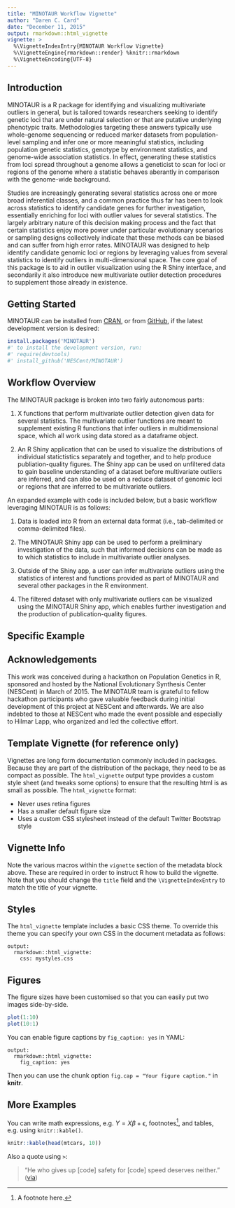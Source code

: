 ```yaml
---
title: "MINOTAUR Workflow Vignette"
author: "Daren C. Card"
date: "December 11, 2015"
output: rmarkdown::html_vignette
vignette: >
  %\VignetteIndexEntry{MINOTAUR Workflow Vignette}
  %\VignetteEngine{rmarkdown::render} %knitr::rmarkdown
  %\VignetteEncoding{UTF-8}
---
```


## Introduction
MINOTAUR is a R package for identifying and visualizing multivariate outliers in general, but is tailored towards researchers seeking to identify genetic loci that are under natural selection or that are putative underlying phenotypic traits. Methodologies targeting these answers typically use whole-genome sequencing or reduced marker datasets from population-level sampling and infer one or more meaningful statistics, including population genetic statistics, genotype by environment statistics, and genome-wide association statistics. In effect, generating these statistics from loci spread throughout a genome allows a geneticist to scan for loci or regions of the genome where a statistic behaves aberantly in comparison with the genome-wide background. 

Studies are increasingly generating several statistics across one or more broad inferential classes, and a common practice thus far has been to look across statistics to identify candidate genes for further investigation, essentially enriching for loci with outlier values for several statistics. The largely arbitrary nature of this decision making process and the fact that certain statistics enjoy more power under particular evolutionary scenarios or sampling designs collectively indicate that these methods can be biased and can suffer from high error rates. MINOTAUR was designed to help identify candidate genomic loci or regions by leveraging values from several statistics to identify outliers in multi-dimensional space. The core goal of this package is to aid in outlier visualization using the R Shiny interface, and secondarily it also introduce new multivariate outlier detection procedures to supplement those already in existence. 

## Getting Started
MINOTAUR can be installed from [CRAN](http://cran.rstudio.com/package=XXX), or from [GitHub](http://github.com/NESCent/MINOTAUR), if the latest development version is desired:

```r
install.packages('MINOTAUR')
#' to install the development version, run:
#' require(devtools)
#' install_github('NESCent/MINOTAUR')
```

## Workflow Overview
The MINOTAUR package is broken into two fairly autonomous parts:

1. X functions that perform multivariate outlier detection given data for several statistics. The multivariate outlier functions are meant to supplement existing R functions that infer outliers in multidimensional space, which all work using data stored as a dataframe object.

2. An R Shiny application that can be used to visualize the distributions of individual statictistics separately and together, and to help produce publiation-quality figures. The Shiny app can be used on unfiltered data to gain baseline understanding of a dataset before multivariate outliers are inferred, and can also be used on a reduce dataset of genomic loci or regions that are inferred to be multivariate outliers.

An expanded example with code is included below, but a basic workflow leveraging MINOTAUR is as follows:

1. Data is loaded into R from an external data format (i.e., tab-delimited or comma-delimited files).

2. The MINOTAUR Shiny app can be used to perform a preliminary investigation of the data, such that informed decisions can be made as to which statistics to include in multivariate outlier analyses.

3. Outside of the Shiny app, a user can infer multivariate outliers using the statistics of interest and functions provided as part of MINOTAUR and several other packages in the R environment.

4. The filtered dataset with only multivariate outliers can be visualized using the MINOTAUR Shiny app, which enables further investigation and the production of publication-quality figures.

## Specific Example



## Acknowledgements
This work was conceived during a hackathon on Population Genetics in R, sponsored and hosted by the National Evolutionary Synthesis Center (NESCent) in March of 2015. The MINOTAUR team is grateful to fellow hackathon participants who gave valuable feedback during initial development of this project at NESCent and afterwards. We are also indebted to those at NESCent who made the event possible and especially to Hilmar Lapp, who organized and led the collective effort.

## Template Vignette (for reference only)

Vignettes are long form documentation commonly included in packages. Because they are part of the distribution of the package, they need to be as compact as possible. The `html_vignette` output type provides a custom style sheet (and tweaks some options) to ensure that the resulting html is as small as possible. The `html_vignette` format:

- Never uses retina figures
- Has a smaller default figure size
- Uses a custom CSS stylesheet instead of the default Twitter Bootstrap style

## Vignette Info

Note the various macros within the `vignette` section of the metadata block above. These are required in order to instruct R how to build the vignette. Note that you should change the `title` field and the `\VignetteIndexEntry` to match the title of your vignette.

## Styles

The `html_vignette` template includes a basic CSS theme. To override this theme you can specify your own CSS in the document metadata as follows:

    output: 
      rmarkdown::html_vignette:
        css: mystyles.css

## Figures

The figure sizes have been customised so that you can easily put two images side-by-side. 

```r
plot(1:10)
plot(10:1)
```

You can enable figure captions by `fig_caption: yes` in YAML:

    output:
      rmarkdown::html_vignette:
        fig_caption: yes

Then you can use the chunk option `fig.cap = "Your figure caption."` in **knitr**.

## More Examples

You can write math expressions, e.g. $Y = X\beta + \epsilon$, footnotes^[A footnote here.], and tables, e.g. using `knitr::kable()`.

```r
knitr::kable(head(mtcars, 10))
```

Also a quote using `>`:

> "He who gives up [code] safety for [code] speed deserves neither."
([via](https://twitter.com/hadleywickham/status/504368538874703872))
